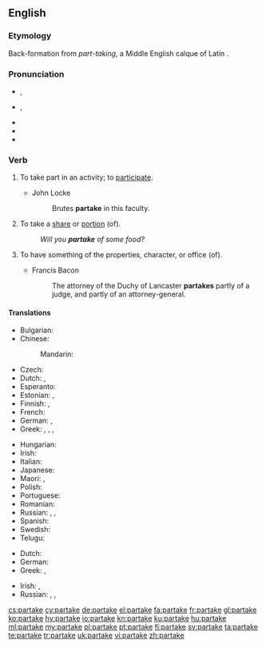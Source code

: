 ==English==

===Etymology===
Back-formation from ''part-taking'', a Middle English calque of Latin {{m|la|particeps||participating}}.

===Pronunciation===
* {{a|GenAm}} {{enPR|pär-tāk'}}, {{IPA|/pɑɹˈteɪk/|lang=en}}
* {{a|RP}} {{enPR|pär-tāk'}}, {{IPA|/pɑːˈteɪk/|lang=en}}
* {{audio|en-us-partake.ogg|Audio (US)|lang=en}}
* {{rhymes|eɪk|lang=en}}
* {{hyphenation|par|take|lang=en}}

===Verb===
{{en-verb|partakes|partaking|partook|partaken}}

# {{lb|en|intransitive|formal}} To take part in an activity; to [[participate]].
#* John Locke
#*: Brutes '''partake''' in this faculty.
# {{lb|en|intransitive}} To take a [[share]] or [[portion]] (of).
#: ''Will you '''partake''' of some food?''
# {{lb|en|intransitive|obsolete}} To have something of the properties, character, or office (of).
#* Francis Bacon
#*: The attorney of the Duchy of Lancaster '''partakes''' partly of a judge, and partly of an attorney-general.

====Translations====
{{trans-top|to take part in an activity}}
* Bulgarian: {{t|bg|уча́ствам}}
* Chinese:
*: Mandarin: {{t+|cmn|参加|tr=cānjiā|sc=Hani}}
* Czech: {{t|cs|účastnit|alt=účastnit se}}
* Dutch: {{t+|nl|deelnemen}}, {{t+|nl|participeren}}
* Esperanto: {{t|eo|partopreni}}
* Estonian: {{t|et|osa võtma}}, {{t+|et|osalema}}
* Finnish: {{t+|fi|osallistua}}, {{t|fi|ottaa osaa}}
* French: {{t+|fr|participer}}
* German: {{t+|de|teilnehmen}}, {{t+|de|mitmachen}}
* Greek: {{t+|el|μοιράζομαι|sc=Grek}}, {{t|el|συνεργώ σε|sc=Grek}}, {{t|el|παίρνω μέρος|sc=Grek}}, {{t|el|παίρνω μερίδιο|sc=Grek}}
{{trans-mid}}
* Hungarian: {{t+|hu|részt vesz}}
* Irish: {{t|ga|[[bí]] [[rannpháirteach]]}}
* Italian: {{t+|it|partecipare}}
* Japanese: {{t+|ja|参加|tr=さんかする, sanka suru|alt=参加する}}
* Maori: {{t|mi|whakauru}}, {{t|mi|kuhu}}
* Polish: {{t+|pl|uczestniczyć}}
* Portuguese: {{t+|pt|participar}}
* Romanian: {{t+|ro|participa}}
* Russian: {{t|ru|принима́ть уча́стие|impf}}, {{t+|ru|приня́ть уча́стие|pf}}, {{t+|ru|уча́ствовать|impf}}
* Spanish: {{t+|es|participar}}
* Swedish: {{t+|sv|delta}}
* Telugu: {{t+|te|పాల్గొను}}
{{trans-bottom}}

{{trans-top|to share food}}
* Dutch: {{t+|nl|mee-eten}}
* German: {{t+|de|mitessen}}
* Greek: {{t+|el|μεταλαμβάνω|sc=Grek}}, {{t+|el|κοινωνώ|sc=Grek}} {{qualifier|of the Sacrament}}
{{trans-mid}}
* Irish: {{t|ga|caith}}, {{t|ga|glac}} {{qualifier|of the Sacrament}}
* Russian: {{t+|ru|разделя́ть|impf}}, {{t+|ru|раздели́ть|pf}}, {{t+|ru|отве́дать|pf}}
{{trans-bottom}}

[[cs:partake]]
[[cy:partake]]
[[de:partake]]
[[el:partake]]
[[fa:partake]]
[[fr:partake]]
[[gl:partake]]
[[ko:partake]]
[[hy:partake]]
[[io:partake]]
[[kn:partake]]
[[ku:partake]]
[[hu:partake]]
[[ml:partake]]
[[my:partake]]
[[pl:partake]]
[[pt:partake]]
[[fi:partake]]
[[sv:partake]]
[[ta:partake]]
[[te:partake]]
[[tr:partake]]
[[uk:partake]]
[[vi:partake]]
[[zh:partake]]